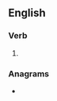 ==English==

===Verb===
{{head|en|present participle}}

# {{present participle of|iterate|lang=en|nocat=1}}

===Anagrams===
* {{anagrams|en|a=aegiinrtt|granitite}}